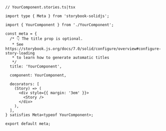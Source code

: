 ```tsx
// YourComponent.stories.ts|tsx

import type { Meta } from 'storybook-solidjs';

import { YourComponent } from './YourComponent';

const meta = {
  /* 👇 The title prop is optional.
   * See https://storybook.js.org/docs/7.0/solid/configure/overview#configure-story-loading
   * to learn how to generate automatic titles
   */
  title: 'YourComponent',

  component: YourComponent,

  decorators: [
    (Story) => (
      <div style={{ margin: '3em' }}>
        <Story />
      </div>
    ),
  ],
} satisfies Meta<typeof YourComponent>;

export default meta;
```
